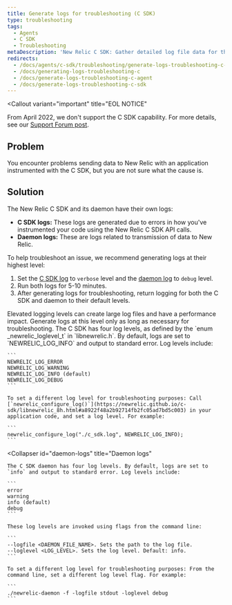 ```yaml
---
title: Generate logs for troubleshooting (C SDK)
type: troubleshooting
tags:
  - Agents
  - C SDK
  - Troubleshooting
metaDescription: 'New Relic C SDK: Gather detailed log file data for the SDK and daemon to diagnose problems, then return logs to their default levels.'
redirects:
  - /docs/agents/c-sdk/troubleshooting/generate-logs-troubleshooting-c-sdk
  - /docs/generating-logs-troubleshooting-c
  - /docs/generate-logs-troubleshooting-c-agent
  - /docs/generate-logs-troubleshooting-c-sdk
---
```


<Callout
  variant="important"
  title="EOL NOTICE"
  >
From April 2022, we don't support the C SDK capability. For more details, see our [Support Forum post](https://discuss.newrelic.com/t/q1-bulk-eol-announcement-fy23/181744).
</Callout>

## Problem

You encounter problems sending data to New Relic with an application instrumented with the C SDK, but you are not sure what the cause is.

## Solution

The New Relic C SDK and its daemon have their own logs:

* **C SDK logs:** These logs are generated due to errors in how you've instrumented your code using the New Relic C SDK API calls.
* **Daemon logs:** These are logs related to transmission of data to New Relic.

To help troubleshoot an issue, we recommend generating logs at their highest level:

1. Set the [C SDK log](#c-sdk-logs) to `verbose` level and the [daemon log](#daemon-logs) to `debug` level.
2. Run both logs for 5-10 minutes.
3. After generating logs for troubleshooting, return logging for both the C SDK and daemon to their default levels.

<Callout variant="caution">
  Elevated logging levels can create large log files and have a performance impact. Generate logs at this level only as long as necessary for troubleshooting.
</Callout>

<CollapserGroup>
  <Collapser
    id="c-sdk-logs"
    title="C SDK logs"
  >
    The C SDK has four log levels, as defined by the `enum _newrelic_loglevel_t` in `libnewrelic.h`. By default, logs are set to `NEWRELIC_LOG_INFO` and output to standard error. Log levels include:

    ```
    NEWRELIC_LOG_ERROR
    NEWRELIC_LOG_WARNING
    NEWRELIC_LOG_INFO (default)
    NEWRELIC_LOG_DEBUG
    ```

    To set a different log level for troubleshooting purposes: Call [`newrelic_configure_log()`](https://newrelic.github.io/c-sdk/libnewrelic_8h.html#a8922f48a2b92714fb2fc05ad7bd5c003) in your application code, and set a log level. For example:

    ```
    newrelic_configure_log("./c_sdk.log", NEWRELIC_LOG_INFO);
    ```
  </Collapser>

  <Collapser
    id="daemon-logs"
    title="Daemon logs"
  >
    The C SDK daemon has four log levels. By default, logs are set to `info` and output to standard error. Log levels include:

    ```
    error
    warning
    info (default)
    debug
    ```

    These log levels are invoked using flags from the command line:

    ```
    --logfile <DAEMON_FILE_NAME>. Sets the path to the log file.
    --loglevel <LOG_LEVEL>. Sets the log level. Default: info.
    ```

    To set a different log level for troubleshooting purposes: From the command line, set a different log level flag. For example:

    ```
    ./newrelic-daemon -f -logfile stdout -loglevel debug
    ```
  </Collapser>
</CollapserGroup>
